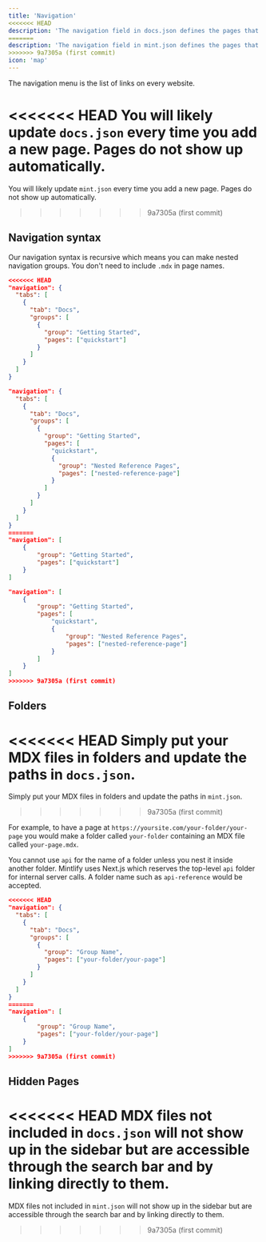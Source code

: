 ```yaml
---
title: 'Navigation'
<<<<<<< HEAD
description: 'The navigation field in docs.json defines the pages that go in the navigation menu'
=======
description: 'The navigation field in mint.json defines the pages that go in the navigation menu'
>>>>>>> 9a7305a (first commit)
icon: 'map'
---
```


The navigation menu is the list of links on every website.

<<<<<<< HEAD
You will likely update `docs.json` every time you add a new page. Pages do not show up automatically.
=======
You will likely update `mint.json` every time you add a new page. Pages do not show up automatically.
>>>>>>> 9a7305a (first commit)

## Navigation syntax

Our navigation syntax is recursive which means you can make nested navigation groups. You don't need to include `.mdx` in page names.

<CodeGroup>

```json Regular Navigation
<<<<<<< HEAD
"navigation": {
  "tabs": [
    {
      "tab": "Docs",
      "groups": [
        {
          "group": "Getting Started",
          "pages": ["quickstart"]
        }
      ]
    }
  ]
}
```

```json Nested Navigation
"navigation": {
  "tabs": [
    {
      "tab": "Docs",
      "groups": [
        {
          "group": "Getting Started",
          "pages": [
            "quickstart",
            {
              "group": "Nested Reference Pages",
              "pages": ["nested-reference-page"]
            }
          ]
        }
      ]
    }
  ]
}
=======
"navigation": [
    {
        "group": "Getting Started",
        "pages": ["quickstart"]
    }
]
```

```json Nested Navigation
"navigation": [
    {
        "group": "Getting Started",
        "pages": [
            "quickstart",
            {
                "group": "Nested Reference Pages",
                "pages": ["nested-reference-page"]
            }
        ]
    }
]
>>>>>>> 9a7305a (first commit)
```

</CodeGroup>

## Folders

<<<<<<< HEAD
Simply put your MDX files in folders and update the paths in `docs.json`.
=======
Simply put your MDX files in folders and update the paths in `mint.json`.
>>>>>>> 9a7305a (first commit)

For example, to have a page at `https://yoursite.com/your-folder/your-page` you would make a folder called `your-folder` containing an MDX file called `your-page.mdx`.

<Warning>

You cannot use `api` for the name of a folder unless you nest it inside another folder. Mintlify uses Next.js which reserves the top-level `api` folder for internal server calls. A folder name such as `api-reference` would be accepted.

</Warning>

```json Navigation With Folder
<<<<<<< HEAD
"navigation": {
  "tabs": [
    {
      "tab": "Docs",
      "groups": [
        {
          "group": "Group Name",
          "pages": ["your-folder/your-page"]
        }
      ]
    }
  ]
}
=======
"navigation": [
    {
        "group": "Group Name",
        "pages": ["your-folder/your-page"]
    }
]
>>>>>>> 9a7305a (first commit)
```

## Hidden Pages

<<<<<<< HEAD
MDX files not included in `docs.json` will not show up in the sidebar but are accessible through the search bar and by linking directly to them.
=======
MDX files not included in `mint.json` will not show up in the sidebar but are accessible through the search bar and by linking directly to them.
>>>>>>> 9a7305a (first commit)
